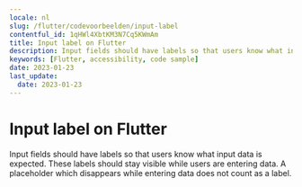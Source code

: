 ```yaml
---
locale: nl
slug: /flutter/codevoorbeelden/input-label
contentful_id: 1qHWl4XbtKM3N7Cq5KWmAm
title: Input label on Flutter
description: Input fields should have labels so that users know what input data is expected.
keywords: [Flutter, accessibility, code sample]
date: 2023-01-23
last_update:
  date: 2023-01-23
---
```


# Input label on Flutter

Input fields should have labels so that users know what input data is expected. These labels should stay visible while users are entering data. A placeholder which disappears while entering data does not count as a label.

<CodeSample id="input-label" locale="nl" platform="flutter"/>
